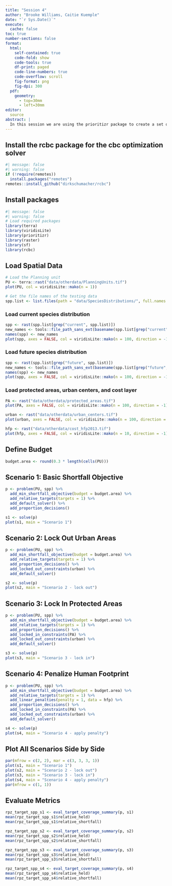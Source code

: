```yaml
---
title: "Session 4"
author: "Brooke Williams, Caitie Kuemple"
date: "`r Sys.Date()`"
execute: 
  cache: false
toc: true
number-sections: false
format: 
  html:
    self-contained: true
    code-fold: show
    code-tools: true
    df-print: paged
    code-line-numbers: true
    code-overflow: scroll
    fig-format: png
    fig-dpi: 300
  pdf:
    geometry: 
      - top=30mm
      - left=30mm
editor:
  source
abstract: |
  In this session we are using the prioritizr package to create a set of conservation scenarios for protecting the future distribution of koalas in the SEQ region. 
---
```


## Install the rcbc package for the cbc optimization solver

```r
#| message: false
#| warning: false
if (!require(remotes))
  install.packages("remotes")
remotes::install_github("dirkschumacher/rcbc")
```

## Install packages

```r
#| message: false
#| warning: false
# Load required packages
library(terra)
library(viridisLite)
library(prioritizr)
library(raster)
library(sf)
library(rcbc)
```

## Load Spatial Data

```r
# Load the Planning unit
PU <- terra::rast("data/otherdata/PlanningUnits.tif")
plot(PU, col = viridisLite::mako(n = 1))
```

```r
# Get the file names of the testing data
spp.list <- list.files(path = "data/SpeciesDistributions/", full.names = TRUE, recursive = TRUE, pattern = ".tif$")
```

### Load current species distribution

```r
spp <- rast(spp.list[grep("current", spp.list)])
new_names <- tools::file_path_sans_ext(basename(spp.list[grep("current", spp.list)]))
names(spp) <- new_names
plot(spp, axes = FALSE, col = viridisLite::mako(n = 100, direction = -1), main = names(spp))
```

### Load future species distribution

```r
spp <- rast(spp.list[grep("future", spp.list)])
new_names <- tools::file_path_sans_ext(basename(spp.list[grep("future", spp.list)]))
names(spp) <- new_names
plot(spp, axes = FALSE, col = viridisLite::mako(n = 100, direction = -1), main = names(spp))
```

### Load protected areas, urban centers, and cost layer

```r
PA <- rast("data/otherdata/protected_areas.tif")
plot(PA, axes = FALSE, col = viridisLite::mako(n = 100, direction = -1), main = "Protected Areas (I & II)")

urban <- rast("data/otherdata/urban_centers.tif")
plot(urban, axes = FALSE, col = viridisLite::mako(n = 100, direction = -1), main = "Urban Centers")

hfp <- rast("data/otherdata/cost_hfp2013.tif")
plot(hfp, axes = FALSE, col = viridisLite::mako(n = 10, direction = -1), main = "Global human footprint")
```

## Define Budget

```r
budget.area <- round(0.3 * length(cells(PU)))
```

## Scenario 1: Basic Shortfall Objective

```r
p <- problem(PU, spp) %>% 
  add_min_shortfall_objective(budget = budget.area) %>%
  add_relative_targets(targets = 1) %>% 
  add_default_solver() %>%
  add_proportion_decisions()

s1 <- solve(p)
plot(s1, main = "Scenario 1")
```

## Scenario 2: Lock Out Urban Areas

```r
p <- problem(PU, spp) %>% 
  add_min_shortfall_objective(budget = budget.area) %>%
  add_relative_targets(targets = 1) %>%
  add_proportion_decisions() %>%
  add_locked_out_constraints(urban) %>%
  add_default_solver()

s2 <- solve(p)
plot(s2, main = "Scenario 2 - lock out")
```

## Scenario 3: Lock In Protected Areas

```r
p <- problem(PU, spp) %>% 
  add_min_shortfall_objective(budget = budget.area) %>%
  add_relative_targets(targets = 1) %>%
  add_proportion_decisions() %>%
  add_locked_in_constraints(PA) %>%
  add_locked_out_constraints(urban) %>%
  add_default_solver()

s3 <- solve(p)
plot(s3, main = "Scenario 3 - lock in")
```

## Scenario 4: Penalize Human Footprint

```r
p <- problem(PU, spp) %>% 
  add_min_shortfall_objective(budget = budget.area) %>%
  add_relative_targets(targets = 1) %>%
  add_linear_penalties(penalty = 1, data = hfp) %>%
  add_proportion_decisions() %>%
  add_locked_in_constraints(PA) %>%
  add_locked_out_constraints(urban) %>%
  add_default_solver()

s4 <- solve(p)
plot(s4, main = "Scenario 4 - apply penalty")
```

## Plot All Scenarios Side by Side

```r
par(mfrow = c(2, 2), mar = c(3, 3, 3, 1))
plot(s1, main = "Scenario 1")
plot(s2, main = "Scenario 2 - lock out")
plot(s3, main = "Scenario 3 - lock in")
plot(s4, main = "Scenario 4 - apply penalty")
par(mfrow = c(1, 1))
```

## Evaluate Metrics

```r

rpz_target_spp_s1 <- eval_target_coverage_summary(p, s1) 
mean(rpz_target_spp_s1$relative_held)
mean(rpz_target_spp_s1$relative_shortfall)

rpz_target_spp_s2 <- eval_target_coverage_summary(p, s2) 
mean(rpz_target_spp_s2$relative_held)
mean(rpz_target_spp_s2$relative_shortfall)

rpz_target_spp_s3 <- eval_target_coverage_summary(p, s3) 
mean(rpz_target_spp_s3$relative_held)
mean(rpz_target_spp_s3$relative_shortfall)

rpz_target_spp_s4 <- eval_target_coverage_summary(p, s4) 
mean(rpz_target_spp_s4$relative_held)
mean(rpz_target_spp_s4$relative_shortfall)
```
